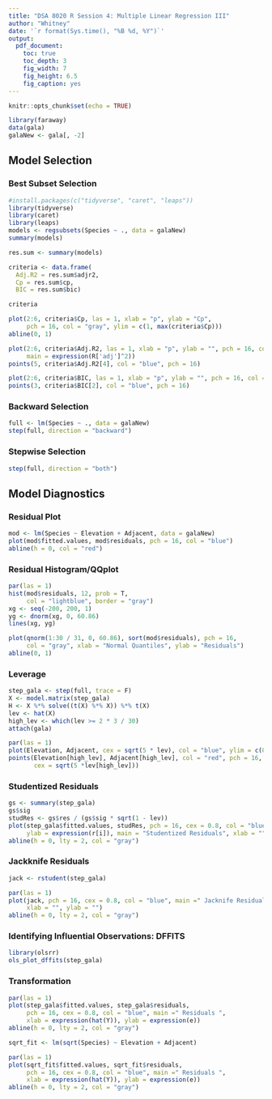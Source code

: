 ```yaml
---
title: "DSA 8020 R Session 4: Multiple Linear Regression III"
author: "Whitney"
date: '`r format(Sys.time(), "%B %d, %Y")`'
output:
  pdf_document:
    toc: true
    toc_depth: 3
    fig_width: 7
    fig_height: 6.5
    fig_caption: yes
---
```


```r
knitr::opts_chunk$set(echo = TRUE)
```



```r
library(faraway)
data(gala)
galaNew <- gala[, -2]
```

## Model Selection

### Best Subset Selection

```r
#install.packages(c("tidyverse", "caret", "leaps"))
library(tidyverse)
library(caret)
library(leaps)
models <- regsubsets(Species ~ ., data = galaNew)
summary(models)

res.sum <- summary(models)

criteria <- data.frame(
  Adj.R2 = res.sum$adjr2,
  Cp = res.sum$cp,
  BIC = res.sum$bic)

criteria

plot(2:6, criteria$Cp, las = 1, xlab = "p", ylab = "Cp",
     pch = 16, col = "gray", ylim = c(1, max(criteria$Cp)))
abline(0, 1)

plot(2:6, criteria$Adj.R2, las = 1, xlab = "p", ylab = "", pch = 16, col = "gray",
     main = expression(R['adj']^2))
points(5, criteria$Adj.R2[4], col = "blue", pch = 16)

plot(2:6, criteria$BIC, las = 1, xlab = "p", ylab = "", pch = 16, col = "gray", main = "BIC")
points(3, criteria$BIC[2], col = "blue", pch = 16)
```

### Backward Selection

```r
full <- lm(Species ~ ., data = galaNew)
step(full, direction = "backward")
```

### Stepwise Selection

```r
step(full, direction = "both")
```

## Model Diagnostics

### Residual Plot

```r
mod <- lm(Species ~ Elevation + Adjacent, data = galaNew)
plot(mod$fitted.values, mod$residuals, pch = 16, col = "blue")
abline(h = 0, col = "red")
```

### Residual Histogram/QQplot

```r
par(las = 1)
hist(mod$residuals, 12, prob = T,
     col = "lightblue", border = "gray")
xg <- seq(-200, 200, 1)
yg <- dnorm(xg, 0, 60.86)
lines(xg, yg)

plot(qnorm(1:30 / 31, 0, 60.86), sort(mod$residuals), pch = 16,
     col = "gray", xlab = "Normal Quantiles", ylab = "Residuals")
abline(0, 1)
```

### Leverage

```r
step_gala <- step(full, trace = F)
X <- model.matrix(step_gala)
H <- X %*% solve((t(X) %*% X)) %*% t(X)
lev <- hat(X)
high_lev <- which(lev >= 2 * 3 / 30)
attach(gala)

par(las = 1)
plot(Elevation, Adjacent, cex = sqrt(5 * lev), col = "blue", ylim = c(0, 5000))
points(Elevation[high_lev], Adjacent[high_lev], col = "red", pch = 16,
       cex = sqrt(5 *lev[high_lev]))
```

### Studentized Residuals

```r
gs <- summary(step_gala)
gs$sig
studRes <- gs$res / (gs$sig * sqrt(1 - lev))
plot(step_gala$fitted.values, studRes, pch = 16, cex = 0.8, col = "blue",
     ylab = expression(r[i]), main = "Studentized Residuals", xlab = "")
abline(h = 0, lty = 2, col = "gray")
```


### Jackknife Residuals

```r
jack <- rstudent(step_gala)

par(las = 1)
plot(jack, pch = 16, cex = 0.8, col = "blue", main =" Jacknife Residuals ",
     xlab = "", ylab = "")
abline(h = 0, lty = 2, col = "gray")
```


### Identifying Influential Observations: DFFITS
```r
library(olsrr)
ols_plot_dffits(step_gala)
```


### Transformation

```r
par(las = 1)
plot(step_gala$fitted.values, step_gala$residuals, 
     pch = 16, cex = 0.8, col = "blue", main =" Residuals ",
     xlab = expression(hat(Y)), ylab = expression(e))
abline(h = 0, lty = 2, col = "gray")

sqrt_fit <- lm(sqrt(Species) ~ Elevation + Adjacent)

par(las = 1)
plot(sqrt_fit$fitted.values, sqrt_fit$residuals, 
     pch = 16, cex = 0.8, col = "blue", main =" Residuals ",
     xlab = expression(hat(Y)), ylab = expression(e))
abline(h = 0, lty = 2, col = "gray")
```


